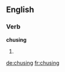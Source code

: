 ==English==

===Verb===
'''chusing'''

# {{present participle of|[[chuse]]}}

[[de:chusing]]
[[fr:chusing]]